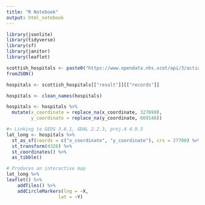 ```yaml
---
title: "R Notebook"
output: html_notebook
---
```


```r
library(jsonlite)
library(tidyverse)
library(sf)
library(janitor)
library(leaflet)
```


```r
scottish_hospitals <- paste0("https://www.opendata.nhs.scot/api/3/action/datastore_search?resource_id=c698f450-eeed-41a0-88f7-c1e40a568acc&limit=300") %>% 
fromJSON()
```

```r
hospitals <- scottish_hospitals[["result"]][["records"]]
```

```r
hospitals <- clean_names(hospitals)
```

```r
hospitals <- hospitals %>% 
  mutate(x_coordinate = replace_na(x_coordinate, 327699),
         y_coordinate = replace_na(y_coordinate, 669148))
```

```r
#> Linking to GEOS 3.6.1, GDAL 2.2.3, proj.4 4.9.3
lat_long <- hospitals %>%
  st_as_sf(coords = c("x_coordinate", "y_coordinate"), crs = 27700) %>%
  st_transform(4326) %>%
  st_coordinates() %>%
  as_tibble()
```

```r
# Produces an interactive map
lat_long %>% 
leaflet() %>% 
    addTiles() %>% 
    addCircleMarkers(lng = ~X, 
                   lat = ~Y)
```
